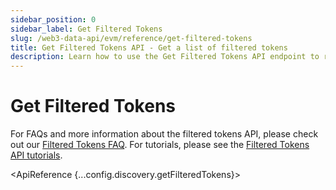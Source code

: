 ```yaml
---
sidebar_position: 0
sidebar_label: Get Filtered Tokens
slug: /web3-data-api/evm/reference/get-filtered-tokens
title: Get Filtered Tokens API - Get a list of filtered tokens
description: Learn how to use the Get Filtered Tokens API endpoint to retrieve a list of tokens that match specified filters and criteria.
---
```




# Get Filtered Tokens <MainnetBadge /> <PremiumEndpointBadge />


<PremiumEndpointNotice>
For FAQs and more information about the filtered tokens API, please check out our <a href="/web3-data-api/evm/filtered-token-api-faq">Filtered Tokens FAQ</a>. For tutorials, please see the <a href="/web3-data-api/evm/tutorials/filtered-tokens-api/overview">Filtered Tokens API tutorials</a>.
</PremiumEndpointNotice>

<ApiReference {...config.discovery.getFilteredTokens}></ApiReference>
